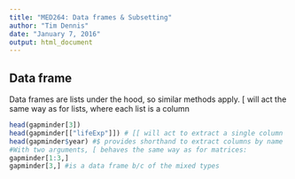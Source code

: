 ```yaml
---
title: "MED264: Data frames & Subsetting"
author: "Tim Dennis"
date: "January 7, 2016"
output: html_document
---
```


## Data frame

Data frames are lists under the hood, so similar methods apply.
[ will act the same way as for lists, where each list is a column

```r
head(gapminder[3])
head(gapminder[["lifeExp"]]) # [[ will act to extract a single column
head(gapminder$year) #$ provides shorthand to extract columns by name
#With two arguments, [ behaves the same way as for matrices:
gapminder[1:3,]
gapminder[3,] #is a data frame b/c of the mixed types
```
